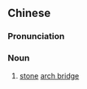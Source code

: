 {{also|石拱桥}}
==Chinese==
{{zh-forms|s=石拱桥|type=12}}

===Pronunciation===
{{zh-pron
|m=shígǒngqiáo
|cat=n
}}

===Noun===
{{zh-noun}}

# [[stone]] [[arch bridge]]